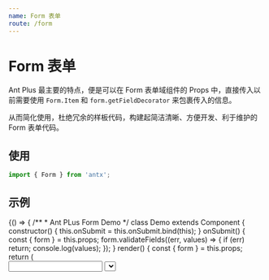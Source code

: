 ```yaml
---
name: Form 表单
route: /form
---
```



# Form 表单

Ant Plus 最主要的特点，便是可以在 Form 表单域组件的 Props 中，直接传入以前需要使用 `Form.Item` 和 `form.getFieldDecorator` 来包裹传入的信息。

从而简化使用，杜绝冗余的样板代码，构建起简洁清晰、方便开发、利于维护的 Form 表单代码。

## 使用

```js
import { Form } from 'antx';
```

## 示例

<Playground>
  {() => {
    /**
     * Ant PLus Form Demo
     */
    class Demo extends Component {
      constructor() {
        this.onSubmit = this.onSubmit.bind(this);
      }
      onSubmit() {
        const { form } = this.props;
        form.validateFields((err, values) => {
          if (err) return;
          console.log(values);
        });
      }
      render() {
        const { form } = this.props;
        return (
          <Form api={form} data={{ name: 'Emily', gender: 2 }} onSubmit={this.onSubmit}>
            <Input
              label="用户名"
              id="name"
              rules={['required', 'string', 'max=10']}
              max={10}
              msg="short"
            />
            <Select
              label="性别"
              id="gender"
              rules={['required', 'number']}
              data={[{ id: 1, type: '男' }, { id: 2, type: '女' }]}
              keys={['id', 'type']}
              msg="full"
            />
            <Button htmlType="submit">提交</Button>
          </Form>
        );
      }
    }
    const WrappedDemo = Form.create()(Demo);
    return <WrappedDemo />;
  }}
</Playground>

## API

### 1. Form

其它 Props 与 [Ant Design Form](https://ant.design/components/form-cn/) 完全一致，以下为增强 Props。

<PropsTable of={Form} />

### 2. 表单域组件 Props

Ant Plus 最核心的使用方式 —— 直接在 Form 表单域组件的 Props 中，传入相关 props。

其中 `id` 为表单域的唯一标识，用于区分表单域组件与普通组件，请勿被占用，示例：

```jsx harmony
<Input
  label="用户名"
  id="username"
  colon
  after={<span>请输入正确的信息</span>}
  rules={['required', 'string']}
  initialValue="Emily"
  normalize={(value) => value}
/>
```

以下为可用的 Props。

**Form.Item 相关可用属性**

| 属性           | 说明                                                        |
| -------------- | ----------------------------------------------------------- |
| colon          | 可在 Form 总体 `colon` 属性之外，自定义某个域的冒号是否显示 |
| extra          |                                                             |
| hasFeedback    |                                                             |
| help           |                                                             |
| label          |                                                             |
| labelCol       |                                                             |
| required       |                                                             |
| validateStatus |                                                             |
| wrapperCol     |                                                             |

_不建议使用 `extra`、`hasFeedback`、`help`、`validateStatus` 与 `labelCol`、`wrapperCol`。建议使用 `rules` 来设置校验信息，CSS 代码来控制布局，可减少大量纯布局用的 `<div>`。_

**form.getFieldDecorator(id, options) 相关可用属性**

| 属性              | 说明                                            |
| ----------------- | ----------------------------------------------- |
| id                | 表单域的唯一标识，`id`                          |
| getValueFromEvent | `options.getValueFromEvent`                     |
| initialValue      | `options.initialValue`                          |
| normalize         | `options.normalize`                             |
| preserve          | `options.preserve`                              |
| rules             | `options.rules`（参阅下文 "3. rules" 使用方式） |
| trigger           | `options.trigger`                               |
| validateFirst     | `options.validateFirst`                         |
| validateTrigger   | `options.validateTrigger`                       |
| valuePropName     | `options.valuePropName`                         |
| hidden            | `options.hidden`（`rc-form`）                   |
| getValueProps     | `options.getValueProps`（`rc-form`）            |
| validate          | `options.validate`（`rc-form`）                 |

**其它可用属性**

| 属性      | 说明                                                                                                                 |
| --------- | -------------------------------------------------------------------------------------------------------------------- |
| className | `label` 存在时，`className` 将被传给 Form.Item。此外，Ant Plus 会自动添加 `id` 的值到 `class` 列表中，方便自定义扩展 |
| style     | `label` 存在时，`style` 将被传给 Form.Item                                                                           |  |
| before    | 表单域前缀信息（`string | node`），`label` 存在时有效，建议使用 CSS 来控制布局                                       |
| after     | 表单域后缀信息（`string | node`），`label` 存在时有效，建议使用 CSS 来控制布局                                       |
| hide      | 是否隐藏表单域（页面中不可见，但仍可收集到值）                                                                       |

### 3. rules

Ant Plus 提供了一种简洁的校验规则生成方式，传统的 Ant Design Form 中，需要在 `rules` 数组中传入对象，例如：

```jsx harmony
form.getFieldDecorator('username', {
  rules: [
    { required: true, message: '用户名不得为空' },
    { type: 'string', whitespace: true, message: '用户名格式有误' },
    { max: 10, message: '不得超过 10 个字' },
  ],
})(<Input />);
```

而使用 Ant Plus，只需要传入简单的「短语」字符串即可，如下：

```jsx harmony
<Input id="username" rules={['required', 'string', 'max=10']} />
```

Ant Plus 提供了以下「短语」形式的校验规则，配合下文 "4. Form.setConfig(config)"，可自定义校验提示信息。

| 规则     | 使用方式   | 校验         | 默认提示           |
| -------- | ---------- | ------------ | ------------------ |
| required | 'required' | 必填         | 'XXX 不得为空'     |
| string   | 'string'   | 字符串       | 'XXX 格式有误'     |
| number   | 'number'   | 数值         | 'XXX 格式有误'     |
| array    | 'array'    | 数组         | 'XXX 格式有误'     |
| email    | 'email'    | 邮箱         | 'XXX 格式有误'     |
| max      | 'max=10'   | 最大字符长度 | '不得超过 10 个字' |
| min      | 'min=2'    | 最小字符长度 | '不得少于 2 个字'  |
| phone    | 'phone'    | 手机号       | 'XXX 格式有误'     |
| id       | 'id'       | 身份证       | 'XXX 格式有误'     |

同时，遵循「渐进增强」的理念，当遇到未在以上「短语」中列出的规则，或需要自定义规则时，仍可使用传统的方式即传入对象，字符串与对象两种形式可完美的搭配使用。

_注意：`max` 与 `min` 的使用方式为传入例如 `max=10`、`min=2`，以 `=` 分割。上文校验提示信息中的 `XXX` 代表表单域的 `label`。_

### 4. Form.setConfig(config)

用于设置 Input 与 Select 的 `placeholder` 及校验提示信息，需在项目入口文件中调用。

`config` 的配置项：

| 参数              | 默认                  | 说明                                                                                                     |
| ----------------- | --------------------- | -------------------------------------------------------------------------------------------------------- |
| inputPlaceholder  | '请输入'              | `msg` 为 `short ⎮ full` 时使用（`short` 为设置值，`full` 将在尾部自动添加 `label`，例如 "请输入用户名"） |
| selectPlaceholder | '请选择'              | `msg` 为 `short ⎮ full` 时使用（`short` 为设置值，`full` 将在尾部自动添加 `label`，例如 "请选择性别"）   |
| requiredMessage   | '{label}不得为空'     | `{label}` 为表单域名称的占位符，会被自动替换                                                             |
| typeMessage       | '{label}格式有误'     | `{label}` 为表单域名称的占位符，会被自动替换                                                             |
| maxMessage        | '不得超过 {num} 个字' | `{num}` 为限制字数的占位符，会被自动替换                                                                 |
| minMessage        | '不得少于 {num} 个字' | `{num}` 为限制字数的占位符，会被自动替换                                                                 |

使用示例：

```js
import { Form } from 'antx';

Form.setConfig({
  inputPlaceholder: 'Please input ',
  requiredMessage: 'Oops, {label} is needed',
});
```
